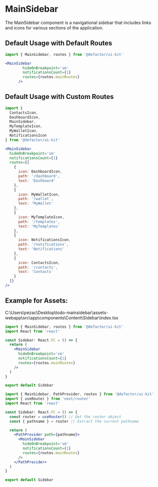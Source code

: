
<Meta title="V2/MainSidebar/Documentation" component={MainSidebar} />

# MainSidebar

The MainSidebar component is a navigational sidebar that includes links and icons for various sections of the application.

## Default Usage with Default Routes

```jsx
import { MainSidebar, routes } from '@defactor/ui-kit'

<MainSidebar
        hideOnBreakpoint='sm'
        notificationsCount={1}
        routes={routes.mainRoutes}
      />
```

## Default Usage with Custom Routes

```jsx
import {
  ContactsIcon,
  DashboardIcon,
  MainSidebar,
  MyTemplateIcon,
  MyWalletIcon,
  NotificationsIcon
} from '@defactor/ui-kit'

<MainSidebar
  hideOnBreakpoint='sm'
  notificationsCount={1}
  routes={[
    {
      icon: DashboardIcon,
      path: '/dashboard',
      text: 'Dashboard'
    },
    {
      icon: MyWalletIcon,
      path: '/wallet',
      text: 'MyWallet'
    },
    {
      icon: MyTemplateIcon,
      path: '/templates',
      text: 'MyTemplates'
    },
    {
      icon: NotificationsIcon,
      path: '/notifications',
      text: 'Notifications'
    },
    {
      icon: ContactsIcon,
      path: '/contacts',
      text: 'Contacts'
    }
  ]}
/>
```

## Example for Assets:

C:\Users\pezac\Desktop\todo-mainsidebar\assets-webapp\src\app\components\Content\Sidebar\index.tsx

```jsx
import { MainSidebar, routes } from '@defactor/ui-kit'
import React from 'react'

const Sidebar: React.FC = () => {
  return (
    <MainSidebar
      hideOnBreakpoint='sm'
      notificationsCount={1}
      routes={routes.mainRoutes}
    />
  )
}

export default Sidebar
```


```jsx
import { MainSidebar, PathProvider, routes } from '@defactor/ui-kit'
import { useRouter } from 'next/router'
import React from 'react'

const Sidebar: React.FC = () => {
  const router = useRouter() // Get the router object
  const { pathname } = router // Extract the current pathname

  return (
    <PathProvider path={pathname}>
      <MainSidebar
        hideOnBreakpoint='sm'
        notificationsCount={1}
        routes={routes.mainRoutes}
      />
    </PathProvider>
  )
}

export default Sidebar
```